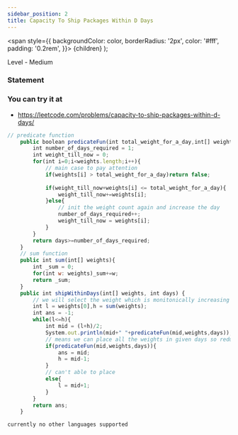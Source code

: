 ```yaml
---
sidebar_position: 2
title: Capacity To Ship Packages Within D Days 
---
```



  <span
    style={{
      backgroundColor: color,
      borderRadius: '2px',
      color: '#fff',
      padding: '0.2rem',
    }}>
    {children}
  </span>
);

Level - <Highlight color="#fece2f">Medium</Highlight>

### Statement


### You can try it at

- https://leetcode.com/problems/capacity-to-ship-packages-within-d-days/ 

<Tabs>
<TabItem value="java" label="Java">

```js
// predicate function
    public boolean predicateFun(int total_weight_for_a_day,int[] weights,int days){
        int number_of_days_required = 1;
        int weight_till_now = 0;
        for(int i=0;i<weights.length;i++){
            // main case to pay attention
            if(weights[i] > total_weight_for_a_day)return false;
            
            if(weight_till_now+weights[i] <= total_weight_for_a_day){
                weight_till_now+=weights[i];
            }else{
                // init the weight count again and increase the day
                number_of_days_required++;
                weight_till_now = weights[i];
            }
        }
        return days>=number_of_days_required;
    }
    // sum function
    public int sum(int[] weights){
        int _sum = 0;
        for(int w: weights)_sum+=w;
        return _sum;
    }
    public int shipWithinDays(int[] weights, int days) {
        // we will select the weight which is monitonically increasing
        int l = weights[0],h = sum(weights);
        int ans = -1;
        while(l<=h){
            int mid = (l+h)/2;
            System.out.println(mid+" "+predicateFun(mid,weights,days));
            // means we can place all the weights in given days so reduce the high part and store it
            if(predicateFun(mid,weights,days)){
                ans = mid; 
                h = mid-1;
            }
            // can't able to place
            else{
                l = mid+1; 
            }
        }
        return ans;
    }

```

</TabItem>

<TabItem value="other" label="Other">

```
currently no other languages supported
```

</TabItem>

</Tabs>